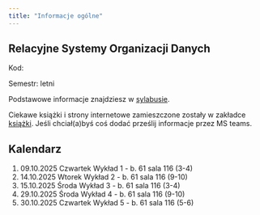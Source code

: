 ```yaml
---
title: "Informacje ogólne"
---
```


## Relacyjne Systemy Organizacji Danych

Kod: 

Semestr: letni

Podstawowe informacje znajdziesz w [sylabusie](/sylabus).

Ciekawe książki i strony internetowe zamieszczone zostały w zakładce [książki](/ksiazki). 
Jeśli chciał(a)byś coś dodać prześlij informacje przez MS teams.

## Kalendarz

1. 09.10.2025 Czwartek Wykład 1 - b. 61 sala 116 (3-4)
2. 14.10.2025 Wtorek   Wykład 2 - b. 61 sala 116 (9-10)
3. 15.10.2025 Środa    Wykład 3 - b. 61 sala 116 (3-4)
4. 29.10.2025 Środa    Wykład 4 - b. 61 sala 116 (9-10)
5. 30.10.2025 Czwartek Wykład 5 - b. 61 sala 116 (5-6)
